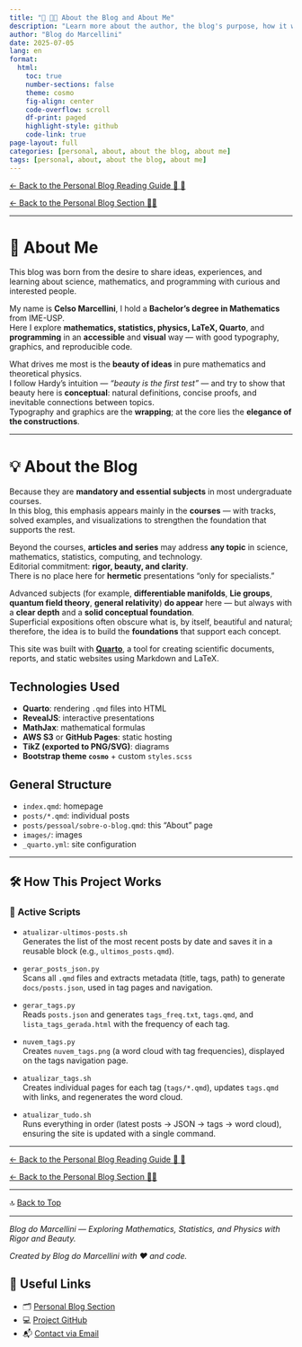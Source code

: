 ```yaml
---
title: "📘 🧑‍💻 About the Blog and About Me"
description: "Learn more about the author, the blog's purpose, how it was built, and the technical behind-the-scenes of the project."
author: "Blog do Marcellini"
date: 2025-07-05
lang: en
format:
  html:
    toc: true
    number-sections: false
    theme: cosmo
    fig-align: center
    code-overflow: scroll
    df-print: paged
    highlight-style: github
    code-link: true
page-layout: full
categories: [personal, about, about the blog, about me]
tags: [personal, about, about the blog, about me]
---
```


[← Back to the Personal Blog Reading Guide 🧭 🧮](/posts/personal/guide-personal.qmd)

[← Back to the Personal Blog Section 🧑‍🏫](index.qmd)

---

# 👋 About Me

::: {.callout-tip collapse=false icon='🌟'}
This blog was born from the desire to share ideas, experiences, and learning about science, mathematics, and programming with curious and interested people.
:::

My name is **Celso Marcellini**, I hold a **Bachelor’s degree in Mathematics** from IME-USP.  
Here I explore **mathematics, statistics, physics, LaTeX, Quarto**, and **programming** in an **accessible** and **visual** way — with good typography, graphics, and reproducible code.

::: {.callout-note icon="🎨" title="🎨 Beauty as a Criterion (Hardy)"}
What drives me most is the **beauty of ideas** in pure mathematics and theoretical physics.  
I follow Hardy’s intuition — *“beauty is the first test”* — and try to show that beauty here is **conceptual**: natural definitions, concise proofs, and inevitable connections between topics.  
Typography and graphics are the **wrapping**; at the core lies the **elegance of the constructions**.
:::

---

# 💡 About the Blog

::: {.callout-tip icon="🧮" title="🧮 Why Highlight Calculus and Statistics?"}
Because they are **mandatory and essential subjects** in most undergraduate courses.  
In this blog, this emphasis appears mainly in the **courses** — with tracks, solved examples, and visualizations to strengthen the foundation that supports the rest.
:::

::: {.callout-note icon="📚" title="📚 Editorial Scope"}
Beyond the courses, **articles and series** may address **any topic** in science, mathematics, statistics, computing, and technology.  
Editorial commitment: **rigor, beauty, and clarity**.  
There is no place here for **hermetic** presentations “only for specialists.”

Advanced subjects (for example, **differentiable manifolds**, **Lie groups**, **quantum field theory**, **general relativity**) **do appear** here — but always with a **clear depth** and a **solid conceptual foundation**.  
Superficial expositions often obscure what is, by itself, beautiful and natural; therefore, the idea is to build the **foundations** that support each concept.
:::

This site was built with **[Quarto](https://quarto.org)**, a tool for creating scientific documents, reports, and static websites using Markdown and LaTeX.

## Technologies Used

- **Quarto**: rendering `.qmd` files into HTML  
- **RevealJS**: interactive presentations  
- **MathJax**: mathematical formulas  
- **AWS S3** or **GitHub Pages**: static hosting  
- **TikZ (exported to PNG/SVG)**: diagrams  
- **Bootstrap theme `cosmo`** + custom `styles.scss`

## General Structure

- `index.qmd`: homepage  
- `posts/*.qmd`: individual posts  
- `posts/pessoal/sobre-o-blog.qmd`: this “About” page  
- `images/`: images  
- `_quarto.yml`: site configuration  

---

## 🛠️ How This Project Works

### 📜 Active Scripts

- `atualizar-ultimos-posts.sh`  
  Generates the list of the most recent posts by date and saves it in a reusable block (e.g., `ultimos_posts.qmd`).

- `gerar_posts_json.py`  
  Scans all `.qmd` files and extracts metadata (title, tags, path) to generate `docs/posts.json`, used in tag pages and navigation.

- `gerar_tags.py`  
  Reads `posts.json` and generates `tags_freq.txt`, `tags.qmd`, and `lista_tags_gerada.html` with the frequency of each tag.

- `nuvem_tags.py`  
  Creates `nuvem_tags.png` (a word cloud with tag frequencies), displayed on the tags navigation page.

- `atualizar_tags.sh`  
  Creates individual pages for each tag (`tags/*.qmd`), updates `tags.qmd` with links, and regenerates the word cloud.

- `atualizar_tudo.sh`  
  Runs everything in order (latest posts → JSON → tags → word cloud), ensuring the site is updated with a single command.

---

[← Back to the Personal Blog Reading Guide 🧭 🧮](/posts/personal/guide-personal.qmd)

[← Back to the Personal Blog Section 🧑‍🏫](index.qmd)

---

🔝 [Back to Top](#top)

---

*Blog do Marcellini — Exploring Mathematics, Statistics, and Physics with Rigor and Beauty.*

:::{.callout-note}
*Created by Blog do Marcellini with ❤️ and code.*
:::

## 🔗 Useful Links

- 🗂️ [Personal Blog Section](index.qmd)  
- 💻 <a href="https://github.com/marcellini-celso/blog-marcellini-en.git" target="_blank" rel="noopener">Project GitHub</a>  
- 📬 [Contact via Email](mailto:prof.marcellini@gmail.com)  

